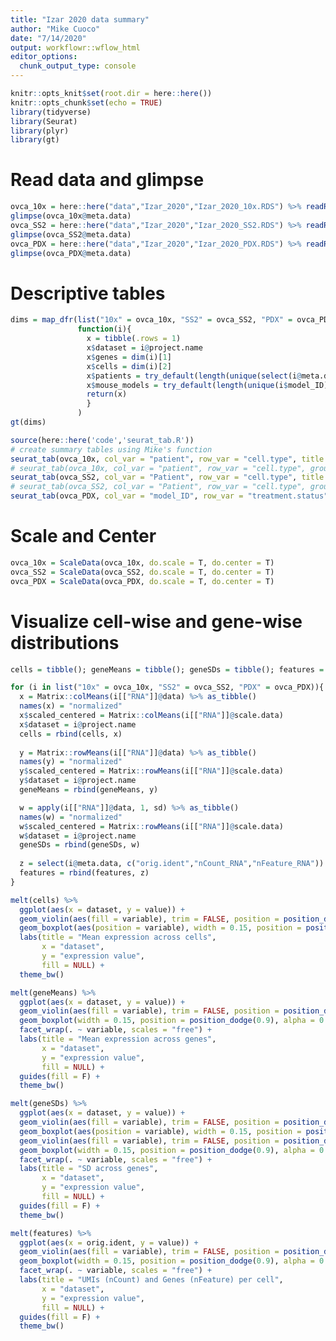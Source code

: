 ```yaml
---
title: "Izar 2020 data summary"
author: "Mike Cuoco"
date: "7/14/2020"
output: workflowr::wflow_html
editor_options:
  chunk_output_type: console
---
```


```r
knitr::opts_knit$set(root.dir = here::here())
knitr::opts_chunk$set(echo = TRUE)
library(tidyverse)
library(Seurat)
library(plyr)
library(gt)
```

# Read data and glimpse
```r
ovca_10x = here::here("data","Izar_2020","Izar_2020_10x.RDS") %>% readRDS()
glimpse(ovca_10x@meta.data)
ovca_SS2 = here::here("data","Izar_2020","Izar_2020_SS2.RDS") %>% readRDS()
glimpse(ovca_SS2@meta.data)
ovca_PDX = here::here("data","Izar_2020","Izar_2020_PDX.RDS") %>% readRDS()
glimpse(ovca_PDX@meta.data)
```

# Descriptive tables
```r
dims = map_dfr(list("10x" = ovca_10x, "SS2" = ovca_SS2, "PDX" = ovca_PDX),
               function(i){
                 x = tibble(.rows = 1)
                 x$dataset = i@project.name
                 x$genes = dim(i)[1]
                 x$cells = dim(i)[2]
                 x$patients = try_default(length(unique(select(i@meta.data, matches("patient"))[[1]])), NA)
                 x$mouse_models = try_default(length(unique(i$model_ID)),NA)
                 return(x)
                 }
               )
gt(dims)

source(here::here('code','seurat_tab.R'))
# create summary tables using Mike's function
seurat_tab(ovca_10x, col_var = "patient", row_var = "cell.type", title = "Patient cells")
# seurat_tab(ovca_10x, col_var = "patient", row_var = "cell.type", group_var = "treatment.status", title = "Patient cells by treatment status") %>% row_group_order(c("Treatment-naïve","After 1 cycle of chemotherapy","On-treatment"))
seurat_tab(ovca_SS2, col_var = "Patient", row_var = "cell.type", title = "Patient cells")
# seurat_tab(ovca_SS2, col_var = "Patient", row_var = "cell.type", group_var = "treatment.status", title = "Patient cells by treatment status")
seurat_tab(ovca_PDX, col_var = "model_ID", row_var = "treatment.status", title = "Mouse model cells by Treatment Status")
```

# Scale and Center
```r
ovca_10x = ScaleData(ovca_10x, do.scale = T, do.center = T)
ovca_SS2 = ScaleData(ovca_SS2, do.scale = T, do.center = T)
ovca_PDX = ScaleData(ovca_PDX, do.scale = T, do.center = T)
```

# Visualize cell-wise and gene-wise distributions
```r
cells = tibble(); geneMeans = tibble(); geneSDs = tibble(); features = tibble()

for (i in list("10x" = ovca_10x, "SS2" = ovca_SS2, "PDX" = ovca_PDX)){
  x = Matrix::colMeans(i[["RNA"]]@data) %>% as_tibble()
  names(x) = "normalized"
  x$scaled_centered = Matrix::colMeans(i[["RNA"]]@scale.data) 
  x$dataset = i@project.name
  cells = rbind(cells, x)
  
  y = Matrix::rowMeans(i[["RNA"]]@data) %>% as_tibble()
  names(y) = "normalized"
  y$scaled_centered = Matrix::rowMeans(i[["RNA"]]@scale.data)
  y$dataset = i@project.name
  geneMeans = rbind(geneMeans, y)

  w = apply(i[["RNA"]]@data, 1, sd) %>% as_tibble()
  names(w) = "normalized"
  w$scaled_centered = Matrix::rowMeans(i[["RNA"]]@scale.data)
  w$dataset = i@project.name
  geneSDs = rbind(geneSDs, w)
  
  z = select(i@meta.data, c("orig.ident","nCount_RNA","nFeature_RNA"))
  features = rbind(features, z)
}

melt(cells) %>%
  ggplot(aes(x = dataset, y = value)) +
  geom_violin(aes(fill = variable), trim = FALSE, position = position_dodge(0.9) ) +
  geom_boxplot(aes(position = variable), width = 0.15, position = position_dodge(0.9), alpha = 0.3) +
  labs(title = "Mean expression across cells",
       x = "dataset",
       y = "expression value",
       fill = NULL) +
  theme_bw()

melt(geneMeans) %>%
  ggplot(aes(x = dataset, y = value)) +
  geom_violin(aes(fill = variable), trim = FALSE, position = position_dodge(0.9) ) +
  geom_boxplot(width = 0.15, position = position_dodge(0.9), alpha = 0.3) +
  facet_wrap(. ~ variable, scales = "free") +
  labs(title = "Mean expression across genes",
       x = "dataset",
       y = "expression value",
       fill = NULL) +
  guides(fill = F) +
  theme_bw()

melt(geneSDs) %>%
  ggplot(aes(x = dataset, y = value)) +
  geom_violin(aes(fill = variable), trim = FALSE, position = position_dodge(0.9) ) +
  geom_boxplot(aes(position = variable), width = 0.15, position = position_dodge(0.9), alpha = 0.3) +
  geom_violin(aes(fill = variable), trim = FALSE, position = position_dodge(0.9) ) +
  geom_boxplot(width = 0.15, position = position_dodge(0.9), alpha = 0.3) +
  facet_wrap(. ~ variable, scales = "free") +
  labs(title = "SD across genes",
       x = "dataset",
       y = "expression value",
       fill = NULL) +
  guides(fill = F) +
  theme_bw()

melt(features) %>%
  ggplot(aes(x = orig.ident, y = value)) + 
  geom_violin(aes(fill = variable), trim = FALSE, position = position_dodge(0.9) ) +
  geom_boxplot(width = 0.15, position = position_dodge(0.9), alpha = 0.3) +
  facet_wrap(. ~ variable, scales = "free") +
  labs(title = "UMIs (nCount) and Genes (nFeature) per cell",
       x = "dataset",
       y = "expression value",
       fill = NULL) +
  guides(fill = F) +
  theme_bw()
```

